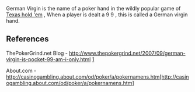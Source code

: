 <!-- Please do not remove or change this AfD message until the issue is settled -->
{{AfDM|page=German virgin|date=2007 September 30|substed=yes}}
<!-- End of AfD message, feel free to edit beyond this point -->
{{dict}}

German Virgin is the name of a poker hand in the wildly popular game of [[Texas hold 'em]] , When a player is dealt a 9 9 , this is called a German virgin hand.

== References ==
ThePokerGrind.net Blog - http://www.thepokergrind.net/2007/09/german-virgin-is-pocket-99-am-i-only.html
[http://www.thepokergrind.net/2007/09/german-virgin-is-pocket-99-am-i-only.html]

About.com - http://casinogambling.about.com/od/poker/a/pokernamens.htm[http://casinogambling.about.com/od/poker/a/pokernamens.htm]

{{Poker-stub}}
{{Uncategorizedstub|date=September 2007}}